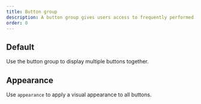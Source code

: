 ```yaml
---
title: Button group
description: A button group gives users access to frequently performed, related actions.
order: 0
---
```



## Default

Use the button group to display multiple buttons together.

<Example Component={ButtonGroupDefault} packageName="@atlaskit/button" />

## Appearance

Use `appearance` to apply a visual appearance to all buttons.

<Example Component={ButtonGroupAppearance} packageName="@atlaskit/button" />

